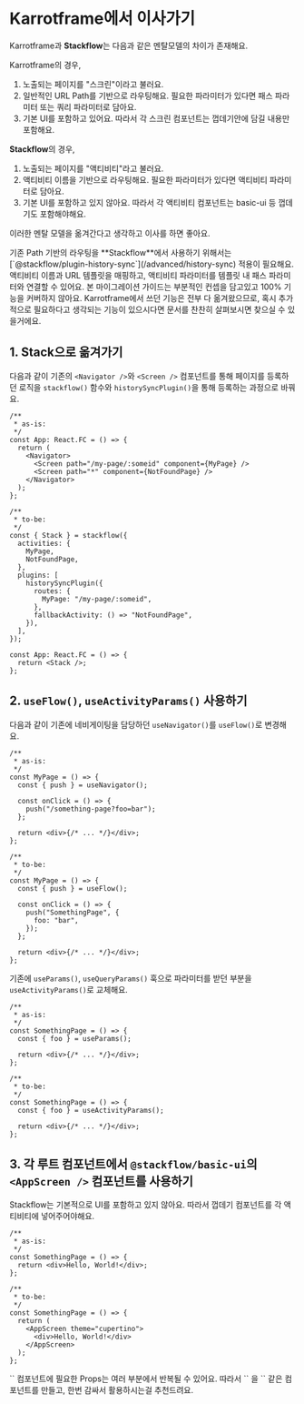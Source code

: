 
# Karrotframe에서 이사가기

Karrotframe과 **Stackflow**는 다음과 같은 멘탈모델의 차이가 존재해요.

Karrotframe의 경우,

1. 노출되는 페이지를 "스크린"이라고 불러요.
2. 일반적인 URL Path를 기반으로 라우팅해요. 필요한 파라미터가 있다면 패스 파라미터 또는 쿼리 파라미터로 담아요.
3. 기본 UI를 포함하고 있어요. 따라서 각 스크린 컴포넌트는 껍데기안에 담길 내용만 포함해요.

**Stackflow**의 경우,

1. 노출되는 페이지를 "액티비티"라고 불러요.
2. 액티비티 이름을 기반으로 라우팅해요. 필요한 파라미터가 있다면 액티비티 파라미터로 담아요.
3. 기본 UI를 포함하고 있지 않아요. 따라서 각 액티비티 컴포넌트는 basic-ui 등 껍데기도 포함해야해요.

이러한 멘탈 모델을 옮겨간다고 생각하고 이사를 하면 좋아요.

<Callout emoji="⚡️">
  기존 Path 기반의 라우팅을 **Stackflow**에서 사용하기 위해서는
  [`@stackflow/plugin-history-sync`](/advanced/history-sync) 적용이 필요해요.
  액티비티 이름과 URL 템플릿을 매핑하고, 액티비티 파라미터를 템플릿 내 패스
  파라미터와 연결할 수 있어요.
</Callout>

<Callout type="warning" emoji="⚠️">
  본 마이그레이션 가이드는 부분적인 컨셉을 담고있고 100% 기능을 커버하지 않아요.
  Karrotframe에서 쓰던 기능은 전부 다 옮겨왔으므로, 혹시 추가적으로 필요하다고
  생각되는 기능이 있으시다면 문서를 찬찬히 살펴보시면 찾으실 수 있을거에요.
</Callout>

## 1. Stack으로 옮겨가기

다음과 같이 기존의 `<Navigator />`와 `<Screen />` 컴포넌트를 통해 페이지를 등록하던 로직을 `stackflow()` 함수와 `historySyncPlugin()`을 통해 등록하는 과정으로 바꿔요.

```tsx
/**
 * as-is:
 */
const App: React.FC = () => {
  return (
    <Navigator>
      <Screen path="/my-page/:someid" component={MyPage} />
      <Screen path="*" component={NotFoundPage} />
    </Navigator>
  );
};
```

```tsx
/**
 * to-be:
 */
const { Stack } = stackflow({
  activities: {
    MyPage,
    NotFoundPage,
  },
  plugins: [
    historySyncPlugin({
      routes: {
        MyPage: "/my-page/:someid",
      },
      fallbackActivity: () => "NotFoundPage",
    }),
  ],
});

const App: React.FC = () => {
  return <Stack />;
};
```

## 2. `useFlow()`, `useActivityParams()` 사용하기

다음과 같이 기존에 네비게이팅을 담당하던 `useNavigator()`를 `useFlow()`로 변경해요.

```tsx
/**
 * as-is:
 */
const MyPage = () => {
  const { push } = useNavigator();

  const onClick = () => {
    push("/something-page?foo=bar");
  };

  return <div>{/* ... */}</div>;
};
```

```tsx
/**
 * to-be:
 */
const MyPage = () => {
  const { push } = useFlow();

  const onClick = () => {
    push("SomethingPage", {
      foo: "bar",
    });
  };

  return <div>{/* ... */}</div>;
};
```

기존에 `useParams()`, `useQueryParams()` 훅으로 파라미터를 받던 부분을 `useActivityParams()`로 교체해요.

```tsx
/**
 * as-is:
 */
const SomethingPage = () => {
  const { foo } = useParams();

  return <div>{/* ... */}</div>;
};
```

```tsx
/**
 * to-be:
 */
const SomethingPage = () => {
  const { foo } = useActivityParams();

  return <div>{/* ... */}</div>;
};
```

## 3. 각 루트 컴포넌트에서 `@stackflow/basic-ui`의 `<AppScreen />` 컴포넌트를 사용하기

Stackflow는 기본적으로 UI를 포함하고 있지 않아요. 따라서 껍데기 컴포넌트를 각 액티비티에 넣어주어야해요.

```tsx
/**
 * as-is:
 */
const SomethingPage = () => {
  return <div>Hello, World!</div>;
};
```

```tsx
/**
 * to-be:
 */
const SomethingPage = () => {
  return (
    <AppScreen theme="cupertino">
      <div>Hello, World!</div>
    </AppScreen>
  );
};
```

<Callout emoji="⚡️">
  `<AppScreen />` 컴포넌트에 필요한 Props는 여러 부분에서 반복될 수 있어요.
  따라서 `<AppScreen />` 을 `<MyLayout />` 같은 컴포넌트를 만들고, 한번 감싸서
  활용하시는걸 추천드려요.
</Callout>
